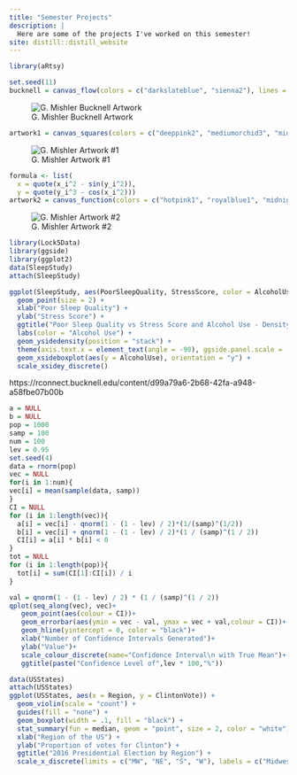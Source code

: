 ---
title: "Semester Projects"
description: |
  Here are some of the projects I've worked on this semester!
site: distill::distill_website
---

```{r, include = FALSE}
library(aRtsy)

set.seed(11)
bucknell = canvas_flow(colors = c("darkslateblue", "sienna2"), lines = 1000, background = "black", lwd = .4)

```

![G. Mishler Bucknell Artwork](bucknell.png)

```{r, include = FALSE}
artwork1 = canvas_squares(colors = c("deeppink2", "mediumorchid3", "midnightblue", "mediumturquoise", "seagreen3", "sienna1"), ratio = 2, cuts = 200, background = "white")
```

![G. Mishler Artwork #1](artwork1.png)

```{r, include = FALSE}
formula <- list(
  x = quote(x_i^2 - sin(y_i^2)),
  y = quote(y_i^3 - cos(x_i^2)))
artwork2 = canvas_function(colors = c("hotpink1", "royalblue1", "midnightblue", "mediumorchid3", "hotpink4"), formula = formula, background = "black")
```

![G. Mishler Artwork #2](artwork2.png)

```{r, message = FALSE, warning = FALSE}
library(Lock5Data)
library(ggside)
library(ggplot2)
data(SleepStudy)
attach(SleepStudy)

ggplot(SleepStudy, aes(PoorSleepQuality, StressScore, color = AlcoholUse)) +
  geom_point(size = 2) +
  xlab("Poor Sleep Quality") +
  ylab("Stress Score") +
  ggtitle("Poor Sleep Quality vs Stress Score and Alcohol Use - Density & Box") +
  labs(color = "Alcohol Use") +
  geom_ysidedensity(position = "stack") +
  theme(axis.text.x = element_text(angle = -90), ggside.panel.scale = .3) +
  geom_xsideboxplot(aes(y = AlcoholUse), orientation = "y") +
  scale_xsidey_discrete() 
```

https://rconnect.bucknell.edu/content/d99a79a6-2b68-42fa-a948-a58fbe07b00b

```{r}
a = NULL
b = NULL
pop = 1000
samp = 100
num = 100
lev = 0.95
set.seed(4)
data = rnorm(pop)
vec = NULL
for(i in 1:num){
vec[i] = mean(sample(data, samp))
}
CI = NULL
for (i in 1:length(vec)){
  a[i] = vec[i] - qnorm(1 - (1 - lev) / 2)*(1/(samp)^(1/2))
  b[i] = vec[i] + qnorm(1 - (1 - lev) / 2)*(1 / (samp)^(1 / 2))
  CI[i] = a[i] * b[i] < 0
}
tot = NULL
for (i in 1:length(pop)){
  tot[i] = sum(CI[1]:CI[i]) / i
}

val = qnorm(1 - (1 - lev) / 2) * (1 / (samp)^(1 / 2))
qplot(seq_along(vec), vec)+
   geom_point(aes(colour = CI))+
   geom_errorbar(aes(ymin = vec - val, ymax = vec + val,colour = CI))+
   geom_hline(yintercept = 0, color = "black")+
   xlab("Number of Confidence Intervals Generated")+
   ylab("Value")+
   scale_colour_discrete(name="Confidence Interval\n with True Mean")+
   ggtitle(paste("Confidence Level of",lev * 100,"%"))
```

```{r}
data(USStates)
attach(USStates)
ggplot(USStates, aes(x = Region, y = ClintonVote)) +
  geom_violin(scale = "count") +
  guides(fill = "none") + 
  geom_boxplot(width = .1, fill = "black") +
  stat_summary(fun = median, geom = "point", size = 2, color = "white") +
  xlab("Region of the US") +
  ylab("Proportion of votes for Clinton") +
  ggtitle("2016 Presidential Election by Region") +
  scale_x_discrete(limits = c("MW", "NE", "S", "W"), labels = c("Midwest", "East", "South", "West"))
```

